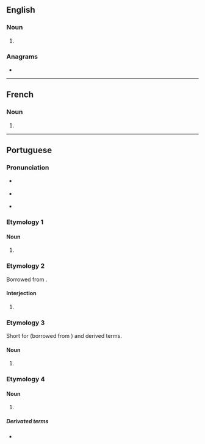 {{also|Xis|XIs}}
==English==

===Noun===
{{head|en|noun form}}

# {{plural of|en|xi}}

===Anagrams===
* {{anagrams|en|a=isx|ISX|Six|six}}

----

==French==

===Noun===
{{head|fr|noun plural forms|g=m-p}}

# {{plural of|fr|xi}}

----

==Portuguese==

===Pronunciation===
* {{a|Brazil}} {{IPA|pt|/ˈʃis/}} {{IPA|pt|/ˈʃiʃ/}}
* {{a|Portugal}} {{IPA|pt|/ˈʃiʃ/}}
* {{rhymes|pt|is}}

===Etymology 1===

====Noun====
{{pt-noun|m|xis}}

# {{l|en|ex}} {{gloss|name of the Latin letter X, x}}

===Etymology 2===
Borrowed from {{bor|pt|en|cheese}}.

====Interjection====
{{pt-interj}}

# {{lb|pt|photography}} {{l|en|cheese}} {{gloss|said while being photographed}}

===Etymology 3===
Short for {{m|pt|xisbúrguer}} (borrowed from {{bor|pt|en|cheeseburger}}) and derived terms.

====Noun====
{{pt-noun|m|xis}}

# {{lb|pt|informal}} {{l|en|burger}} {{gloss|large sandwich with a patty}}

{{topics|pt|Latin letter names|Sandwiches}}

===Etymology 4===

====Noun====
{{pt-noun|m|xis}}

#{{lb|pt|figuratively}} {{l|en|main}} {{gloss|the main part of something}}

=====Derivated terms=====
* {{l|pt|o xis da questão}}